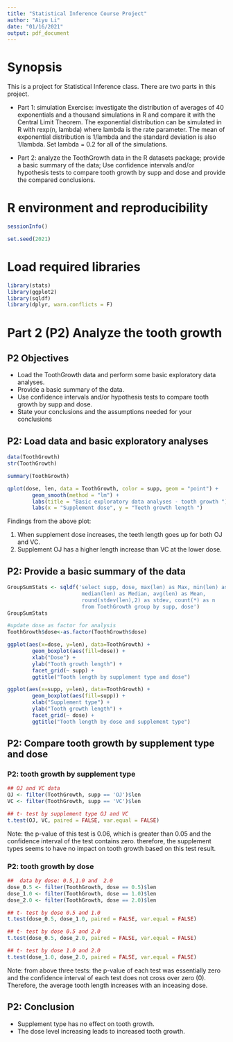 ---
title: "Statistical Inference Course Project"
author: "Aiyu Li"
date: "01/16/2021"
output: pdf_document
---

# Synopsis

This is a project for Statistical Inference class. There are two parts in this project. 

+ Part 1: simulation Exercise: investigate the distribution of averages of 40 exponentials and a thousand simulations in R and compare it with the Central Limit Theorem. The exponential distribution can be simulated in R with rexp(n, lambda) where lambda is the rate parameter. The mean of exponential distribution is 1/lambda and the standard deviation is also 1/lambda. Set lambda = 0.2 for all of the simulations.

+ Part 2: analyze the ToothGrowth data in the R datasets package; provide a basic summary of the data; Use confidence intervals and/or hypothesis tests to compare tooth growth by supp and dose and provide the compared conclusions.

# R environment and reproducibility

```{r echo=TRUE}
sessionInfo()

set.seed(2021)

```



# Load required libraries

```{r echo=TRUE}
library(stats)
library(ggplot2)
library(sqldf)
library(dplyr, warn.conflicts = F)

```

# Part 2 (P2) Analyze the tooth growth

## P2 Objectives
+ Load the ToothGrowth data and perform some basic exploratory data analyses.
+ Provide a basic summary of the data.
+ Use confidence intervals and/or hypothesis tests to compare tooth growth by supp and dose. 
+ State your conclusions and the assumptions needed for your conclusions

## P2: Load data and basic exploratory analyses
```{r echo=TRUE}

data(ToothGrowth)
str(ToothGrowth)

summary(ToothGrowth)

qplot(dose, len, data = ToothGrowth, color = supp, geom = "point") +  
        geom_smooth(method = "lm") + 
        labs(title = "Basic exploratory data analyses - tooth growth ") + 
        labs(x = "Supplement dose", y = "Teeth growth length ")

```

Findings from the above plot:

1. When supplement dose increases, the teeth length goes up for both OJ and VC.
2. Supplement OJ has a higher length increase than VC at the lower dose.


## P2: Provide a basic summary of the data
```{r echo=TRUE}

GroupSumStats <- sqldf('select supp, dose, max(len) as Max, min(len) as Min,
                        median(len) as Median, avg(len) as Mean, 
                        round(stdev(len),2) as stdev, count(*) as n 
                        from ToothGrowth group by supp, dose')
GroupSumStats

#update dose as factor for analysis
ToothGrowth$dose<-as.factor(ToothGrowth$dose)

ggplot(aes(x=dose, y=len), data=ToothGrowth) + 
        geom_boxplot(aes(fill=dose)) + 
        xlab("Dose") +
        ylab("Tooth growth length") + 
        facet_grid(~ supp) + 
        ggtitle("Tooth length by supplement type and dose")

ggplot(aes(x=supp, y=len), data=ToothGrowth) + 
        geom_boxplot(aes(fill=supp)) + 
        xlab("Supplement type") +
        ylab("Tooth growth length") + 
        facet_grid(~ dose) + 
        ggtitle("Tooth length by dose and supplement type") 
```

## P2: Compare tooth growth by supplement type and dose

### P2: tooth growth by supplement type

```{r echo=TRUE}
## OJ and VC data
OJ <- filter(ToothGrowth, supp == 'OJ')$len
VC <- filter(ToothGrowth, supp == 'VC')$len

## t- test by supplement type OJ and VC
t.test(OJ, VC, paired = FALSE, var.equal = FALSE)

```

Note: the p-value of this test is 0.06, which is greater than 0.05 and the confidence interval of the test contains zero. therefore, the supplement types seems to have no impact on tooth growth based on this test result.


### P2: tooth growth by dose

```{r echo=TRUE}
##  data by dose: 0.5,1.0 and  2.0
dose_0.5 <- filter(ToothGrowth, dose == 0.5)$len
dose_1.0 <- filter(ToothGrowth, dose == 1.0)$len
dose_2.0 <- filter(ToothGrowth, dose == 2.0)$len

## t- test by dose 0.5 and 1.0
t.test(dose_0.5, dose_1.0, paired = FALSE, var.equal = FALSE)

## t- test by dose 0.5 and 2.0
t.test(dose_0.5, dose_2.0, paired = FALSE, var.equal = FALSE)

## t- test by dose 1.0 and 2.0
t.test(dose_1.0, dose_2.0, paired = FALSE, var.equal = FALSE)

```

Note: from above three tests: the p-value of each test was essentially zero and the confidence interval of each test does not cross over zero (0).  Therefore, the average tooth length increases with an inceasing dose.


## P2: Conclusion
+ Supplement type has no effect on tooth growth.
+ The dose level increasing leads to increased tooth growth.
